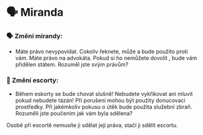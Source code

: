 
# 🗣️ Miranda

### 🗣️ Změní mirandy:

- Máte právo nevypovídat. Cokoliv řeknete, může a bude použito proti vám. Máte právo na advokáta. Pokud si ho nemůžete dovolit , bude vám přidělen státem. Rozuměl jste svým právům?

### 🚓 Změní escorty:

- Během eskorty se bude chovat slušně! Nebudete vykřikovat ani mluvit pokud nebudete tázán! Při porušení mohou být použity donucovací prostředky. Při jakémkoliv pokusu o útěk bude použita služební zbraň. Rozuměli jste poučením jak vám byla sdělena?

<Callout type="info" emoji="ℹ️">
  Osobě při escortě nemusíte ji sdělat její práva, stačí ji sdělit escortu.
</Callout>
